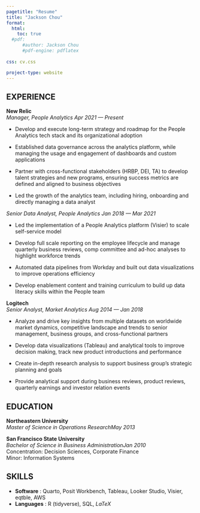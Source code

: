 ```yaml
---
pagetitle: "Resume"
title: "Jackson Chou"
format:
  html:
    toc: true
  #pdf:
      #author: Jackson Chou
      #pdf-engine: pdflatex
    
css: cv.css

project-type: website
---
```


## EXPERIENCE

**New Relic**\
*Manager, People Analytics* [*Apr 2021 --- Present*]{.cvdate}

-   Develop and execute long-term strategy and roadmap for the People Analytics tech stack and its organizational adoption

-   Established data governance across the analytics platform, while managing the usage and engagement of dashboards and custom applications

-   Partner with cross-functional stakeholders (HRBP, DEI, TA) to develop talent strategies and new programs, ensuring success metrics are defined and aligned to business objectives

-   Led the growth of the analytics team, including hiring, onboarding and directly managing a data analyst

*Senior Data Analyst, People Analytics* [*Jan 2018 --- Mar 2021*]{.cvdate}

-   Led the implementation of a People Analytics platform (Visier) to scale self-service model

-   Develop full scale reporting on the employee lifecycle and manage quarterly business reviews, comp committee and ad-hoc analyses to highlight workforce trends

-   Automated data pipelines from Workday and built out data visualizations to improve operations efficiency

-   Develop enablement content and training curriculum to build up data literacy skills within the People team

**Logitech**\
*Senior Analyst, Market Analytics* [*Aug 2014 --- Jan 2018*]{.cvdate}

-   Analyze and drive key insights from multiple datasets on worldwide market dynamics, competitive landscape and trends to senior management, business groups, and cross-functional partners

-   Develop data visualizations (Tableau) and analytical tools to improve decision making, track new product introductions and performance

-   Create in-depth research analysis to support business group's strategic planning and goals

-   Provide analytical support during business reviews, product reviews, quarterly earnings and investor relation events

## EDUCATION

**Northeastern University**\
*Master of Science in Operations Research*[*May 2013*]{.cvdate}

**San Francisco State University**\
*Bachelor of Science in Business Administration*[*Jan 2010*]{.cvdate}\
Concentration: Decision Sciences, Corporate Finance\
Minor: Information Systems

## SKILLS

-   **Software** : Quarto, Posit Workbench, Tableau, Looker Studio, Visier, eqtble, AWS
-   **Languages** : R (tidyverse), SQL, $LaTeX$
